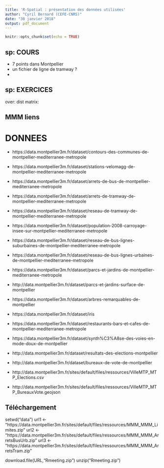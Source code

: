 ```yaml
---
title: 'R-Spatial : présentation des données utilisées'
author: "Cyril Bernard (CEFE-CNRS)"
date: "30 janvier 2018"
output: pdf_document
---
```


```r
knitr::opts_chunk$set(echo = TRUE)
```

## sp: COURS
- 7 points dans Montpellier
- un fichier de ligne de tramway ?
- 

## sp: EXERCICES

over:
dist matrix:

## MMM liens

# DONNEES

- https://data.montpellier3m.fr/dataset/contours-des-communes-de-montpellier-mediterranee-metropole
- https://data.montpellier3m.fr/dataset/stations-velomagg-de-montpellier-mediterranee-metropole
- https://data.montpellier3m.fr/dataset/arrets-de-bus-de-montpellier-mediterranee-metropole
- https://data.montpellier3m.fr/dataset/arrets-de-tramway-de-montpellier-mediterranee-metropole
- https://data.montpellier3m.fr/dataset/reseau-de-tramway-de-montpellier-mediterranee-metropole
- https://data.montpellier3m.fr/dataset/population-2008-carroyage-insee-sur-montpellier-mediterranee-metropole
- https://data.montpellier3m.fr/dataset/reseau-de-bus-lignes-suburbaines-de-montpellier-mediterranee-metropole
- https://data.montpellier3m.fr/dataset/reseau-de-bus-lignes-urbaines-de-montpellier-mediterranee-metropole
- https://data.montpellier3m.fr/dataset/parcs-et-jardins-de-montpellier-mediterranee-metropole
- http://data.montpellier3m.fr/dataset/parcs-et-jardins-surface-de-montpellier
- https://data.montpellier3m.fr/dataset/arbres-remarquables-de-montpellier
- https://data.montpellier3m.fr/dataset/iris
- https://data.montpellier3m.fr/dataset/restaurants-bars-et-cafes-de-montpellier-mediterranee-metropole
- https://data.montpellier3m.fr/dataset/synth%C3%A8se-des-voies-en-mode-doux-de-montpellier
- http://data.montpellier3m.fr/dataset/resultats-des-elections-montpellier
- http://data.montpellier3m.fr/dataset/bureaux-de-vote-de-montpellier

- http://data.montpellier3m.fr/sites/default/files/ressources/VilleMTP_MTP_Elections.csv
- http://data.montpellier3m.fr/sites/default/files/ressources/VilleMTP_MTP_BureauxVote.geojson



## Téléchargement 
setwd("data")
url1 <- "https://data.montpellier3m.fr/sites/default/files/ressources/MMM_MMM_Limites.zip"
url2 <- "https://data.montpellier3m.fr/sites/default/files/ressources/MMM_MMM_ArretsBusUrb.zip"
url3 <- "https://data.montpellier3m.fr/sites/default/files/ressources/MMM_MMM_ArretsTram.zip"


download.file(URL,"Rmeeting.zip")
unzip("Rmeeting.zip")

